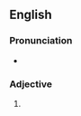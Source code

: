 ==English==

===Pronunciation===
* {{IPA|en|/ˌsuːi ˈd͡ʒʊəɹɪs/|/ˌsuːi ˈjʊəɹɪs/}}

===Adjective===

{{en-adj|-}}

# {{alternative spelling of|en|sui iuris}}